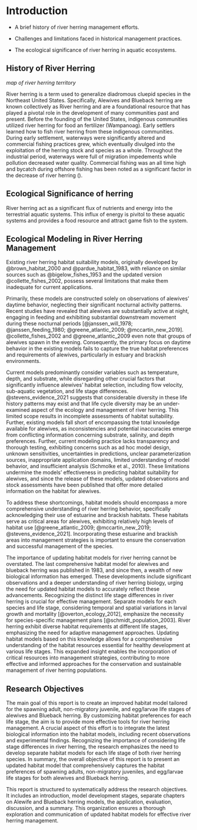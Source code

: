 # Introduction {#intro}

   - A brief history of river herring management efforts.
   - Challenges and limitations faced in historical management practices.
   
    
   - The ecological significance of river herring in aquatic ecosystems.

## History of River Herring

_map of river herring territory_

River herring is a term used to generalize diadromous cluepid species in the Northeast United States. Specifically, Alewives and Blueback herring are known collectively as River herring and are a foundational resource that has played a pivotal role in the development of many communities past and present. Before the founding of the United States, indigenous communities utilized river herring for food an fertilizer (Wampanoag). Early settlers learned how to fish river herring from these indigenous communities. During early settlement, waterways were significantly altered and commercial fishing practices grew, which eventually divulged into the exploitation of the herring stock and species as a whole. Throughout the industrial period, waterways were full of migration impedements while pollution decreased water quality. Commercial fishing was an all time high and bycatch during offshore fishing has been noted as a significant factor in the decrease of river herring (). 


## Ecological Significance of herring

River herring act as a significant flux of nutrients and energy into the terrestrial aquatic systems. This influx of energy is pivitol to these aquatic systems and provides a food resource and attract game fish to the system. 

## Ecological Modeling in River Herring Management

Existing river herring habitat suitability models, originally developed by @brown_habitat_2000 and @pardue_habitat_1983, with reliance on similar sources such as @bigelow_fishes_1953 and the updated version @collette_fishes_2002, possess several limitations that make them inadequate for current applications.

Primarily, these models are constructed solely on observations of alewives' daytime behavior, neglecting their significant nocturnal activity patterns.
Recent studies have revealed that alewives are substantially active at night, engaging in feeding and exhibiting substantial downstream movement during these nocturnal periods [@janssen_will_1978; @janssen_feeding_1980; @greene_atlantic_2009; @mccartin_new_2019].
@collette_fishes_2002 and @greene_atlantic_2009 even note that groups of alewives spawn in the evening. Consequently, the primary focus on daytime behavior in the existing models fails to capture the true habitat preferences and requirements of alewives, particularly in estuary and brackish environments.

Current models predominantly consider variables such as temperature, depth, and substrate, while disregarding other crucial factors that significantly influence alewives' habitat selection, including flow velocity, sub-aquatic vegetation, and life stage differences. @stevens_evidence_2021 suggests that considerable diversity in these life history patterns may exist and that life cycle diversity may be an under-examined aspect of the ecology and management of river herring. This limited scope results in incomplete assessments of habitat suitability. Further, existing models fall short of encompassing the total knowledge available for alewives, as inconsistencies and potential inaccuracies emerge from conflicting information concerning substrate, salinity, and depth preferences. Further, current modeling practice lacks transparency and thorough testing, exhibiting concerns such as ad hoc model design, unknown sensitivities, uncertainties in predictions, unclear parameterization sources, inappropriate application domains, limited understanding of model behavior, and insufficient analysis (Schmolke et al., 2010).  These limitations undermine the models' effectiveness in predicting habitat suitability for alewives, and since the release of these models, updated observations and stock assessments have been published that offer more detailed information on the habitat for alewives.

To address these shortcomings, habitat models should encompass a more comprehensive understanding of river herring behavior, specifically acknowledging their use of estuarine and brackish habitats. These habitats serve as critical areas for alewives, exhibiting relatively high levels of habitat use [@greene_atlantic_2009; @mccartin_new_2019; @stevens_evidence_2021]. Incorporating these estuarine and brackish areas into management strategies is important to ensure the conservation and successful management of the species. 

The importance of updating habitat models for river herring cannot be overstated. The last comprehensive habitat model for alewives and blueback herring was published in 1983, and since then, a wealth of new biological information has emerged. These developments include significant observations and a deeper understanding of river herring biology, urging the need for updated habitat models to accurately reflect these advancements. Recognizing the distinct life stage differences in river herring is crucial for effective management. Separate models for each species and life stage, considering temporal and spatial variations in larval growth and mortality [@overton_ecology_2012], emphasize the necessity for species-specific management plans [@schmidt_population_2003]. River herring exhibit diverse habitat requirements at different life stages, emphasizing the need for adaptive management approaches. Updating habitat models based on this knowledge allows for a comprehensive understanding of the habitat resources essential for healthy development at various life stages. This expanded insight enables the incorporation of critical resources into management strategies, contributing to more effective and informed approaches for the conservation and sustainable management of river herring populations.

## Research Objectives

The main goal of this report is to create an improved habitat model tailored for the spawning adult, non-migratory juvenile, and egg/larvae life stages of alewives and Blueback herring. By customizing habitat preferences for each life stage, the aim is to provide more effective tools for river herring management. A crucial aspect of this effort is to integrate the latest biological information into the habitat models, including recent observations and experimental findings. Recognizing the importance of considering life stage differences in river herring, the research emphasizes the need to develop separate habitat models for each life stage of both river herring species. In summary, the overall objective of this report is to present an updated habitat model that comprehensively captures the habitat preferences of spawning adults, non-migratory juveniles, and egg/larvae life stages for both alewives and Blueback herring.

This report is structured to systematically address the research objectives. It includes an introduction, model development stages, separate chapters on Alewife and Blueback herring models, the application, evaluation, discussion, and a summary. This organization ensures a thorough exploration and communication of updated habitat models for effective river herring management.